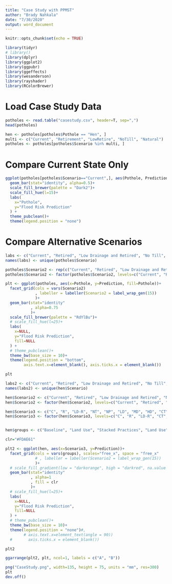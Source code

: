 ```yaml
---
title: "Case Study with PPMST"
author: "Brady Nahkala"
date: "7/30/2020"
output: word_document
---
```


```r
knitr::opts_chunk$set(echo = TRUE)
```

```r
library(tidyr)
# library()
library(dplyr)
library(ggplot2)
library(ggpubr)
library(ggeffects)
library(wesanderson)
library(rayshader)
library(RColorBrewer)
```


# Load Case Study Data

```r
potholes <- read.table("casestudy.csv", header=T, sep=",")
head(potholes)

hen <- potholes[potholes$Pothole == "Hen", ]
multi <- c("Current", "Retirement", "LowRetire", "NoTill", "Natural")
potholes <- potholes[potholes$Scenario %in% multi, ]
```

# Compare Current State Only

```r
ggplot(potholes[potholes$Scenario=="Current",], aes(Pothole, Prediction, fill=Pothole))+
  geom_bar(stat="identity", alpha=0.5)+
  scale_fill_brewer(palette = "Dark2")+
  scale_fill_hue(l=15)+
  labs(
    x="Pothole",
    y="Flood Risk Prediction"
  ) +
  theme_pubclean()+
  theme(legend.position = "none")
```
# Compare Alternative Scenarios

```r

labs <- c("Current", "Retired", "Low Drainage and Retired", "No Till", "Natural Prairie")
names(labs) <- unique(potholes$Scenario)

potholes$Scenario2 <- rep(c("Current", "Retired", "Low Drainage and Retired", "No Till", "Natural Prairie"), 4)
potholes$Scenario2 <- factor(potholes$Scenario2, levels=c("Current", "Retired", "Low Drainage and Retired", "No Till", "Natural Prairie"))

plt <- ggplot(potholes, aes(x=Pothole, y=Prediction, fill=Pothole))+
  facet_grid(cols = vars(Scenario2) 
             , labeller = labeller(Scenario2 = label_wrap_gen(15))
             )+
  geom_bar(stat="identity"
           , alpha=0.75
           )+
  scale_fill_brewer(palette = "RdYlBu")+
  # scale_fill_hue(l=25)+
  labs(
    x=NULL,
    y="Flood Risk Prediction",
    fill=NULL
  ) +
  # theme_pubclean()+
  theme_bw(base_size = 10)+
  theme(legend.position = "bottom",
        axis.text.x=element_blank(), axis.ticks.x = element_blank())

plt
```

```r
labs2 <- c("Current", "Retired", "Low Drainage and Retired", "No Till", "Natural Prairie", "Low", "Medium", "High", "Conservation Till", "Low Drainage and No Till", "Retired and No Till", "Low Drainage and Con. Till", "Retirement and Con. Till")
names(labs2) <- unique(hen$Scenario)

hen$Scenario2 <- c("Current", "Retired", "Low Drainage and Retired", "No Till", "Natural Prairie", "Low", "Medium", "High", "Conservation Till", "Low Drainage and No Till", "Retired and No Till", "Low Drainage and Con. Till", "Retirement and Con. Till")
hen$Scenario2 <- factor(hen$Scenario2, levels=c("Current", "Retired", "Low Drainage and Retired", "Conservation Till", "No Till", "Natural Prairie", "Low", "Medium", "High", "Low Drainage and Con. Till", "Low Drainage and No Till", "Retirement and Con. Till", "Retired and No Till"  ))

hen$Scenario3 <- c("C", "R", "LD-R", "NT", "NP", "LD", "MD", "HD", "CT", "LD-NT", "R-NT", "LD-CT", "R-CT")
hen$Scenario3 <- factor(hen$Scenario3, levels=c("C", "R", "LD-R", "CT","NT", "NP", "LD", "MD", "HD", "LD-CT", "LD-NT", "R-CT",  "R-NT"))


hen$groups <- c("Baseline", "Land Use", "Stacked Practices", "Land Use", "Baseline", rep("Drainage", 3), "Land Use", rep("Stacked Practices", 4))

clr="#FDAE61"

plt2 <- ggplot(hen, aes(x=Scenario3, y=Prediction))+
  facet_grid(cols = vars(groups), scales="free_x", space = "free_x"
             # , labeller = labeller(Scenario2 = label_wrap_gen(15))
             )+
  # scale_fill_gradient(low = "darkorange", high = "darkred", na.value = NA)+
  geom_bar(stat="identity"
           , alpha=1
           , fill = clr
           )+
  # scale_fill_hue(l=25)+
  labs(
    x=NULL,
    y="Flood Risk Prediction",
    fill=NULL
  ) +
  # theme_pubclean()+
  theme_bw(base_size = 10)+
  theme(legend.position = "none")#,
        # axis.text.x=element_text(angle = 90))
  #       axis.ticks.x = element_blank())

plt2
```

```r
ggarrange(plt2, plt, ncol=1, labels = c("A", "B"))

```




```r
png("CaseStudy.png", width=135, height = 75, units = "mm", res=300)
plt
dev.off()
```



